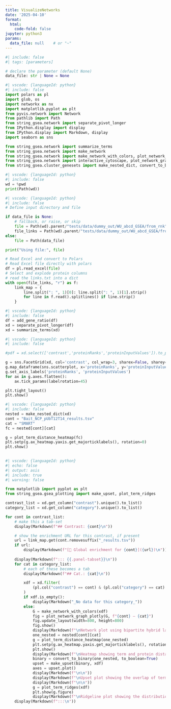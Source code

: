```yaml
---
title: VisualizeNetworks
date: '2025-04-10'
format:
  html:
    code-fold: false
jupyter: python3
params:
  data_file: null    # or "~"
---
```



```python
#| include: false
#| tags: [parameters]

# declare the parameter (default None)
data_file: str | None = None
```

```python
#| vscode: {languageId: python}
#| include: false
import polars as pl
import glob, os
import networkx as nx
import matplotlib.pyplot as plt
from pyvis.network import Network
from pathlib import Path
from string_gsea.network import separate_pivot_longer
from IPython.display import display
from IPython.display import Markdown, display
import seaborn as sns

from string_gsea.network import summarize_terms
from string_gsea.network import make_network
from string_gsea.network import make_network_with_colors, plot_network_graph
from string_gsea.network import interactive_cytoscape, plot_network_graph_plotly, add_gene_ratio
from string_gsea.cluster_genesets import make_nested_dict, convert_to_binary, plot_term_distance_heatmap

```

```python
#| vscode: {languageId: python}
#| include: false
wd = %pwd
print(Path(wd))
```


```python
#| vscode: {languageId: python}
#| include: false
# Define input directory and file

if data_file is None:
    # fallback, or raise, or skip
    file = Path(wd).parent/"tests/data/dummy_out/WU_abcd_GSEA/from_rnk"/"WUabcd_string_gsea_results_long.xlsx"
    file_links = Path(wd).parent/"tests/data/dummy_out/WU_abcd_GSEA/from_rnk"/"links.txt"
else:
    file = Path(data_file)

print("Using file:", file)

# Read Excel and convert to Polars
# Read Excel file directly with polars
df = pl.read_excel(file)
# Select and explode protein columns
# read the links.txt into a dict
with open(file_links, "r") as f:
    link_map = {
        line.split(": ", 1)[0]: line.split(": ", 1)[1].strip()
        for line in f.read().splitlines() if line.strip()
    }

```

```python
#| vscode: {languageId: python}
#| include: false
df = add_gene_ratio(df)
xd = separate_pivot_longer(df)
xd = summarize_terms(xd)

```



```python
#| vscode: {languageId: python}
#| include: false

#pdf = xd.select(['contrast','proteinRanks','proteinInputValues']).to_pandas()

g = sns.FacetGrid(xd, col='contrast', col_wrap=3, sharex=False, sharey=False)
g.map_dataframe(sns.scatterplot, x='proteinRanks', y='proteinInputValues')
g.set_axis_labels('proteinRanks', 'proteinInputValues')
for ax in g.axes.flatten():
    ax.tick_params(labelrotation=45)

plt.tight_layout()
plt.show()
```



```python
#| vscode: {languageId: python}
#| include: false
nested = make_nested_dict(xd)
cont = "Bait_NCP_pUbT12T14_results.tsv"
cat = "SMART"
fc = nested[cont][cat]

g = plot_term_distance_heatmap(fc)
plt.setp(g.ax_heatmap.yaxis.get_majorticklabels(), rotation=0)
plt.show()
            
```



```python
#| vscode: {languageId: python}
#| echo: false
#| output: asis
#| include: true
#| warning: false

from matplotlib import pyplot as plt
from string_gsea.gsea_plotting import make_upset, plot_term_ridges

contrast_list = xd.get_column("contrast").unique().to_list()
category_list = xd.get_column("category").unique().to_list()

for cont in contrast_list:
    # make this a tab‐set
    display(Markdown(f"## Contrast: {cont}\n"))

    # show the enrichment URL for this contrast, if present
    url = link_map.get(cont.removesuffix("_results.tsv"))
    if url:
        display(Markdown(f"[🔗 Global enrichment for {cont}]({url})\n"))
    
    display(Markdown(f"::: {{.panel-tabset}}\n"))
    for cat in category_list:
        # each of these becomes a tab
        display(Markdown(f"## Cat.: {cat}\n"))

        xdf = xd.filter(
            (pl.col("contrast") == cont) & (pl.col("category") == cat)
        )
        if xdf.is_empty():
            display(Markdown("_No data for this category_"))
        else:
            G = make_network_with_colors(xdf)
            fig = plot_network_graph_plotly(G, f"{cont} – {cat}")
            fig.update_layout(width=800, height=800)
            fig.show()
            display(Markdown(f"\nNetwork plot using bipartite hybrid layout.\n"))
            one_nested = nested[cont][cat]
            g = plot_term_distance_heatmap(one_nested)
            plt.setp(g.ax_heatmap.yaxis.get_majorticklabels(), rotation=0)
            plt.show()
            display(Markdown(f"\nHeatmap showing term and protein distances, using Jaccard index.\n"))
            binary = convert_to_binary(one_nested, to_boolean=True)
            upset = make_upset(binary, xdf)
            axes = upset.plot()
            display(Markdown(f"\n\n"))
            display(Markdown(f"\nUpset plot showing the overlap of terms and proteins.\n"))
            display(Markdown(f"\n\n"))
            g = plot_term_ridges(xdf)
            plt.show(g.figure)
            display(Markdown(f"\nRidgeline plot showing the distribution of protein input values (log2FC, t-statistic, etc.) for each term. \n"))
    display(Markdown(f":::\n"))
```

